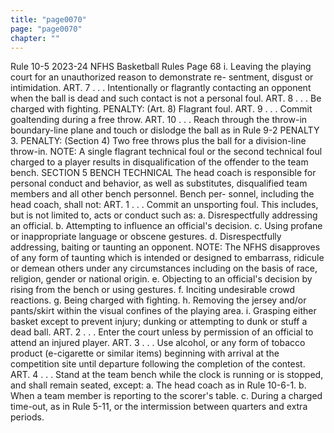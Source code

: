 ```yaml
---
title: "page0070"
page: "page0070"
chapter: ""
---
```


Rule 10-5 2023-24 NFHS Basketball Rules Page 68 i. Leaving the playing court for an unauthorized reason to demonstrate re- sentment, disgust or intimidation. ART. 7 . . . Intentionally or flagrantly contacting an opponent when the ball is dead and such contact is not a personal foul. ART. 8 . . . Be charged with fighting. PENALTY: (Art. 8) Flagrant foul. ART. 9 . . . Commit goaltending during a free throw. ART. 10 . . . Reach through the throw-in boundary-line plane and touch or dislodge the ball as in Rule 9-2 PENALTY 3. PENALTY: (Section 4) Two free throws plus the ball for a division-line throw-in. NOTE: A single flagrant technical foul or the second technical foul charged to a player results in disqualification of the offender to the team bench. SECTION 5 BENCH TECHNICAL The head coach is responsible for personal conduct and behavior, as well as substitutes, disqualified team members and all other bench personnel. Bench per- sonnel, including the head coach, shall not: ART. 1 . . . Commit an unsporting foul. This includes, but is not limited to, acts or conduct such as: a. Disrespectfully addressing an official. b. Attempting to influence an official's decision. c. Using profane or inappropriate language or obscene gestures. d. Disrespectfully addressing, baiting or taunting an opponent. NOTE: The NFHS disapproves of any form of taunting which is intended or designed to embarrass, ridicule or demean others under any circumstances including on the basis of race, religion, gender or national origin. e. Objecting to an official's decision by rising from the bench or using gestures. f. Inciting undesirable crowd reactions. g. Being charged with fighting. h. Removing the jersey and/or pants/skirt within the visual confines of the playing area. i. Grasping either basket except to prevent injury; dunking or attempting to dunk or stuff a dead ball. ART. 2 . . . Enter the court unless by permission of an official to attend an injured player. ART. 3 . . . Use alcohol, or any form of tobacco product (e-cigarette or similar items) beginning with arrival at the competition site until departure following the completion of the contest. ART. 4 . . . Stand at the team bench while the clock is running or is stopped, and shall remain seated, except: a. The head coach as in Rule 10-6-1. b. When a team member is reporting to the scorer's table. c. During a charged time-out, as in Rule 5-11, or the intermission between quarters and extra periods.
